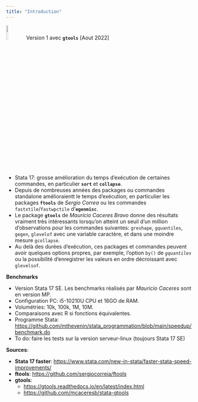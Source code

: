 ```yaml
---
title: "Introduction"
---
```


![](succssrocket.gif){width="10%"}  Version 1 avec **`gtools`** [Aout 2022]

- Stata 17: grosse amélioration du temps d'exécution de certaines commandes, en particulier **`sort`** et **`collapse`**. 
- Depuis de nombreuses années des packages ou commandes standalone amélioraientt le temps d'exécution, en particulier les packages **`ftools`** de *Sergio Correa* ou les commandes `fastxtile`/`fastwpctile` d'**`egenmisc`**.
- Le package **`gtools`** de *Mauricio Caceres Bravo* donne des résultats vraiment très intéressants lorsqu'on atteint un seuil d'un million d'observations pour les commandes suivantes: `greshape`, `gquantiles`, `gegen`, `glevelof` avec une variable caractère, et dans une moindre mesure `gcollapse`.
- Au delà des durées d'exécution, ces packages et commandes peuvent avoir quelques options propres, par exemple, l'option `by()` de *`gquantiles`* ou la possibilité d'enregistrer les valeurs en ordre décroissant avec `glevelsof`.


**Benchmarks**  

- Version Stata 17 SE. Les benchmarks réalisés par *Mauricio Caceres* sont en version MP.
- Configuration PC:  i5-10210U CPU et 16GO de RAM.
- Volumétries: 10k, 100k, 1M, 10M.
- Comparaisons avec R si fonctions équivalentes.
- Programme Stata: <https://github.com/mthevenin/stata_programmation/blob/main/speedup/benchmark.do>
- To do: faire les tests sur la version serveur-linux (toujours Stata 17 SE) 

**Sources**:

- **Stata 17 faster**: <https://www.stata.com/new-in-stata/faster-stata-speed-improvements/>
- **ftools**: <https://github.com/sergiocorreia/ftools>
- **gtools**: 
  - <https://gtools.readthedocs.io/en/latest/index.html>
  - <https://github.com/mcaceresb/stata-gtools>         



 



